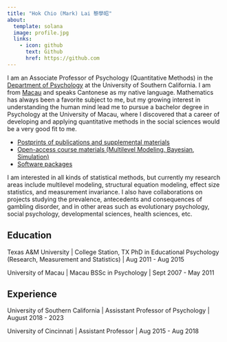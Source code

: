 ```yaml
---
title: "Hok Chio (Mark) Lai 黎學昭"
about:
  template: solana
  image: profile.jpg
  links:
    - icon: github
      text: Github
      href: https://github.com
---
```


I am an Associate Professor of Psychology (Quantitative Methods) in the [Department of Psychology](https://dornsife.usc.edu/psyc/) at the University of Southern California. I am from [Macau](https://en.wikipedia.org/?title=Macau) and speaks Cantonese as my native language. Mathematics has always been a favorite subject to me, but my growing interest in understanding the human mind lead me to pursue a bachelor degree in Psychology at the University of Macau, where I discovered that a career of developing and applying quantitative methods in the social sciences would be a very good fit to me.

- [Postprints of publications and supplemental materials](/publication.qmd)
- [Open-access course materials (Multilevel Modeling, Bayesian, Simulation)](courses/)
- [Software packages](/software.qmd)

I am interested in all kinds of statistical methods, but currently my research areas include multilevel modeling, structural equation modeling, effect size statistics, and measurement invariance. I also have collaborations on projects studying the prevalence, antecedents and consequences of gambling disorder, and in other areas such as evolutionary psychology, social psychology, developmental sciences, health sciences, etc.

## Education

Texas A&M University | College Station, TX
PhD in Educational Psychology (Research, Measurement and Statistics) | Aug 2011 - Aug 2015

University of Macau | Macau
BSSc in Psychology | Sept 2007 - May 2011

## Experience

University of Southern California | Assisstant Professor of Psychology | August 2018 - 2023

University of Cincinnati | Assistant Professor | Aug 2015 - Aug 2018
